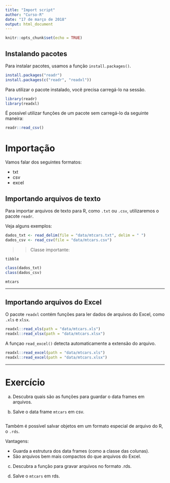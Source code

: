 ```yaml
---
title: "Import script"
author: "Curso-R"
date: "17 de março de 2018"
output: html_document
---
```


```r
knitr::opts_chunk$set(echo = TRUE)
```

## Instalando pacotes

Para instalar pacotes, usamos a função `install.packages()`.

```r
install.packages("readr")
install.packages(c("readr", "readxl"))
```

Para utilizar o pacote instalado, você precisa carregá-lo na sessão.

```r
library(readr)
library(readxl)
```

É possível utilizar funções de um pacote sem carregá-lo da seguinte maneira:

```r
readr::read_csv()
```


# Importação

Vamos falar dos seguintes formatos:

- txt
- csv
- excel

## Importando arquivos de texto

Para importar arquivos de texto para R, como `.txt` ou `.csv`, utilizaremos o pacote `readr`.

Veja alguns exemplos:

```r
dados_txt <- read_delim(file = "data/mtcars.txt", delim = " ")
dados_csv <- read_csv(file = "data/mtcars.csv")
```

>> Classe importante: 

`tibble`

```r
class(dados_txt)
class(dados_csv)

mtcars
```

----------------------------------------------------------------------------------

## Importando arquivos do Excel

O pacote `readxl` contém funções para ler dados de arquivos do Excel, como `.xls` e `xlsx`.

```r
readxl::read_xls(path = "data/mtcars.xls")
readxl::read_xlsx(path = "data/mtcars.xlsx")
```

A funçao `read_excel()` detecta automaticamente a extensão do arquivo.

```r
readxl::read_excel(path = "data/mtcars.xls")
readxl::read_excel(path = "data/mtcars.xlsx")
```

----------------------------------------------------------------------------------

# Exercício

a) Descubra quais são as funções para guardar o data frames em arquivos. 

b) Salve o data frame `mtcars` em csv.

```r

```


Também é possível salvar objetos em um formato especial de arquivo do R, o `.rds`. 

Vantagens:

- Guarda a estrutura dos data frames (como a classe das colunas).
- São arquivos bem mais compactos do que arquivos do Excel.

c) Descubra a função para gravar arquivos no formato .rds.

d) Salve o `mtcars` em rds.

```r

```


